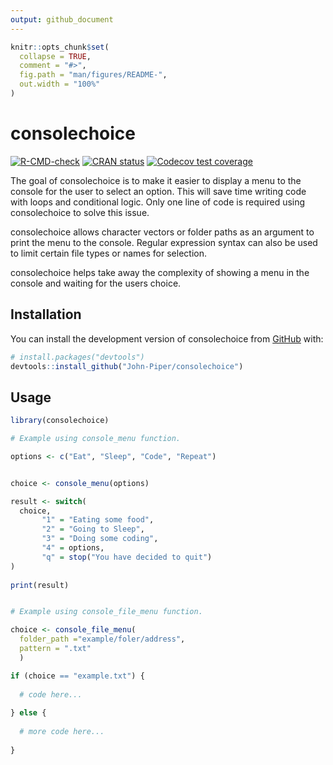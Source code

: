```yaml
---
output: github_document
---
```


<!-- README.md is generated from README.Rmd. Please edit that file -->

```r
knitr::opts_chunk$set(
  collapse = TRUE,
  comment = "#>",
  fig.path = "man/figures/README-",
  out.width = "100%"
)
```

# consolechoice

<!-- badges: start -->
[![R-CMD-check](https://github.com/John-Piper/consolechoice/workflows/R-CMD-check/badge.svg)](https://github.com/John-Piper/consolechoice/actions)
[![CRAN status](https://www.r-pkg.org/badges/version/consolechoice)](https://CRAN.R-project.org/package=consolechoice)
[![Codecov test coverage](https://codecov.io/gh/John-Piper/consolechoice/branch/main/graph/badge.svg)](https://app.codecov.io/gh/John-Piper/consolechoice?branch=main)
<!-- badges: end -->

The goal of consolechoice is to make it easier to display a menu to the console for the user to select an option.  This will save time writing code with loops and conditional logic. Only one line of code is required using consolechoice to solve this issue.

consolechoice allows character vectors or folder paths as an argument to print the menu to the console. Regular expression syntax can also be used to limit certain file types or names for selection.

consolechoice helps take away the complexity of showing a menu in the console and waiting for the users choice.


## Installation

You can install the development version of consolechoice from [GitHub](https://github.com/) with:

``` r
# install.packages("devtools")
devtools::install_github("John-Piper/consolechoice")
```

## Usage

```r
library(consolechoice)

# Example using console_menu function.

options <- c("Eat", "Sleep", "Code", "Repeat")


choice <- console_menu(options)

result <- switch(
  choice,
       "1" = "Eating some food",
       "2" = "Going to Sleep",
       "3" = "Doing some coding",
       "4" = options,
       "q" = stop("You have decided to quit")
)
       
print(result)


# Example using console_file_menu function.

choice <- console_file_menu(
  folder_path ="example/foler/address",
  pattern = ".txt"
  )

if (choice == "example.txt") {
  
  # code here...
  
} else {
  
  # more code here...
  
}

```


